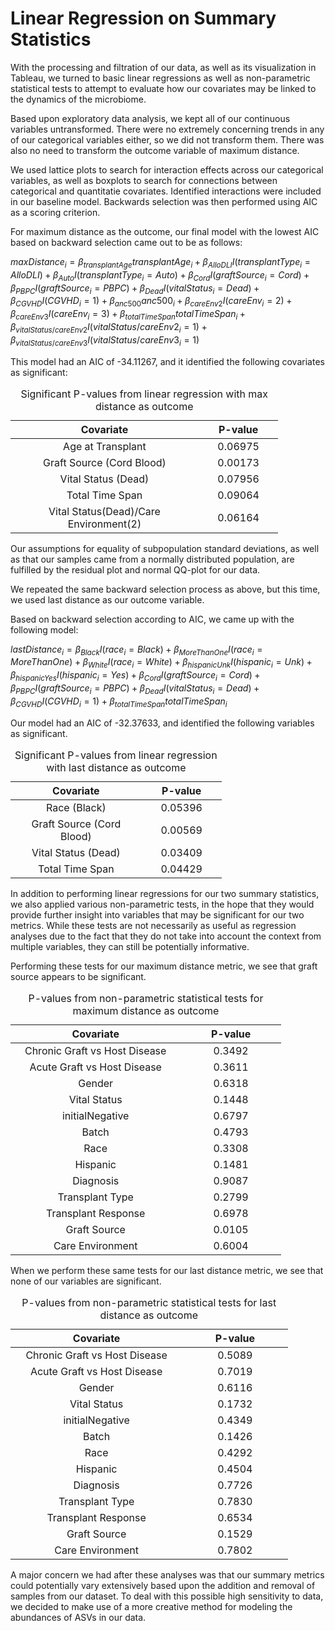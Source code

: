 # Linear Regression on Summary Statistics

With the processing and filtration of our data, as well as its visualization in Tableau, we turned to basic linear regressions as well as non-parametric statistical tests to attempt to evaluate how our covariates may be linked to the dynamics of the microbiome.

Based upon exploratory data analysis, we kept all of our continuous variables untransformed. There were no extremely concerning trends in any of our categorical variables either, so we did not transform them. There was also no need to transform the outcome variable of maximum distance.

We used lattice plots to search for interaction effects across our categorical variables, as well as boxplots to search for connections between categorical and quantitatie covariates. Identified interactions were included in our baseline model. Backwards selection was then performed using AIC as a scoring criterion.

For maximum distance as the outcome, our final model with the lowest AIC based on backward selection came out to be as follows:

$maxDistance_{i} = {\beta_{transplantAge}}transplantAge_{i} + {\beta_{AlloDLI}}I(transplantType_{i}=AlloDLI) + {\beta_{Auto}}I(transplantType_{i}=Auto) +{\beta_{Cord}}I(graftSource_{i}=Cord) + {\beta_{PBPC}}I(graftSource_{i}=PBPC) + {\beta_{Dead}}I(vitalStatus_{i}=Dead) + {\beta_{CGVHD}}I(CGVHD_{i}=1)+ {\beta_{anc500}}anc500_{i} +  {\beta_{careEnv2}}I(careEnv_{i}=2) + {\beta_{careEnv3}}I(careEnv_{i}=3) + {\beta_{totalTimeSpan}}totalTimeSpan_{i} + {\beta_{vitalStatus/careEnv2}}I(vitalStatus/careEnv2_{i}=1) + {\beta_{vitalStatus/careEnv3}}I(vitalStatus/careEnv3_{i}=1)$

This model had an AIC of -34.11267, and it identified the following covariates as significant:

<p>
-----------------------------------------------
  Covariate                                     P-value       
------------------------------------------ -----------------
  Age at Transplant                             0.06975

  Graft Source (Cord Blood)                     0.00173               
  
  Vital Status (Dead)                           0.07956
  
  Total Time Span                               0.09064
  
  Vital Status(Dead)/Care Environment(2)        0.06164
------------------------------------------ -----------------
Table: Significant P-values from linear regression with max distance as outcome

</p>

Our assumptions for equality of subpopulation standard deviations, as well as that our samples came from a normally distributed population, are fulfilled by the residual plot and normal QQ-plot for our data.

We repeated the same backward selection process as above, but this time, we used last distance as our outcome variable. 

Based on backward selection according to AIC, we came up with the following model:

$lastDistance_{i} = {\beta_{Black}}I(race_{i}=Black) +{\beta_{MoreThanOne}}I(race_{i}=MoreThanOne) + {\beta_{White}}I(race_{i}=White) + {\beta_{hispanicUnk}}I(hispanic_{i}=Unk) + {\beta_{hispanicYes}}I(hispanic_{i}=Yes)+ {\beta_{Cord}}I(graftSource_{i}=Cord) + {\beta_{PBPC}}I(graftSource_{i}=PBPC) + {\beta_{Dead}}I(vitalStatus_{i}=Dead) + {\beta_{CGVHD}}I(CGVHD_{i}=1) + {\beta_{totalTimeSpan}}totalTimeSpan_{i}$

Our model had an AIC of -32.37633, and identified the following variables as significant.

<p>
-----------------------------------------------
  Covariate                        P-value       
----------------------------- -----------------
  Race (Black)                      0.05396

  Graft Source (Cord Blood)         0.00569               
  
  Vital Status (Dead)               0.03409
  
  Total Time Span                   0.04429
----------------------------- -----------------
Table: Significant P-values from linear regression with last distance as outcome

</p>

In addition to performing linear regressions for our two summary statistics, we also applied various non-parametric tests, in the hope that they would provide further insight into variables that may be significant for our two metrics. While these tests are not necessarily as useful as regression analyses due to the fact that they do not take into account the context from multiple variables, they can still be potentially informative.

Performing these tests for our maximum distance metric, we see that graft source appears to be significant.
<p>
---------------------------------------------------------------
  Covariate                                   P-value       
---------------------------------------- ---------------------- 
  Chronic Graft vs Host Disease               0.3492      
  
  Acute Graft vs Host Disease                 0.3611
  
  Gender                                      0.6318
  
  Vital Status                                0.1448
  
  initialNegative                             0.6797
  
  Batch                                       0.4793
  
  Race                                        0.3308
  
  Hispanic                                    0.1481
  
  Diagnosis                                   0.9087
  
  Transplant Type                             0.2799
  
  Transplant Response                         0.6978
  
  Graft Source                                0.0105
  
  Care Environment                            0.6004
-------------------------------------- ---------------------- 
Table: P-values from non-parametric statistical tests for maximum distance as outcome

</p>

When we perform these same tests for our last distance metric, we see that none of our variables are significant.

<p>
---------------------------------------------------------------------------------------
  Covariate                                   P-value       
-------------------------------------- ---------------------- 
  Chronic Graft vs Host Disease               0.5089                
  
  Acute Graft vs Host Disease                 0.7019
  
  Gender                                      0.6116
  
  Vital Status                                0.1732
  
  initialNegative                             0.4349
  
  Batch                                       0.1426
  
  Race                                        0.4292
  
  Hispanic                                    0.4504
  
  Diagnosis                                   0.7726
  
  Transplant Type                             0.7830
  
  Transplant Response                         0.6534
  
  Graft Source                                0.1529
  
  Care Environment                            0.7802
-------------------------------------- ---------------------- 
Table: P-values from non-parametric statistical tests for last distance as outcome

</p>

A major concern we had after these analyses was that our summary metrics could potentially vary extensively based upon the addition and removal of samples from our dataset. To deal with this possible high sensitivity to data, we decided to make use of a more creative method for modeling the abundances of ASVs in our data.